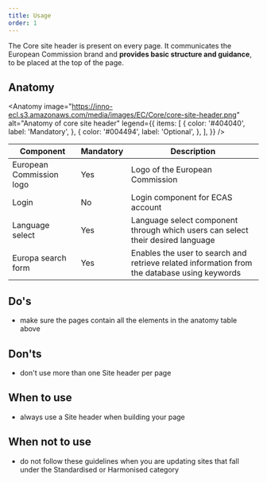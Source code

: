 ```yaml
---
title: Usage
order: 1
---
```



<Paragraph size="lead">
  The Core site header is present on every page. It communicates the European
  Commission brand and <strong>provides basic structure and guidance</strong>,
  to be placed at the top of the page.
</Paragraph>

## Anatomy

<Anatomy
  image="https://inno-ecl.s3.amazonaws.com/media/images/EC/Core/core-site-header.png"
  alt="Anatomy of core site header"
  legend={{
    items: [
      {
        color: '#404040',
        label: 'Mandatory',
      },
      {
        color: '#004494',
        label: 'Optional',
      },
    ],
  }}
/>

| Component                                                                               | Mandatory | Description                                                                                  |
| --------------------------------------------------------------------------------------- | --------- | -------------------------------------------------------------------------------------------- |
| European Commission logo                                                                | Yes       | Logo of the European Commission                                                              |
| Login                                                                                   | No        | Login component for ECAS account                                                             |
| Language select                                                                         | Yes       | Language select component through which users can select their desired language              |
| <Link to="/ec/components/forms/search-form/usage/" standalone>Europa search form</Link> | Yes       | Enables the user to search and retrieve related information from the database using keywords |

## Do's

- make sure the pages contain all the elements in the anatomy table above

## Don'ts

- don't use more than one Site header per page

## When to use

- always use a Site header when building your page

## When not to use

- do not follow these guidelines when you are updating sites that fall under the <Link to="/ec/standardised-template/">Standardised</Link> or <Link to="/ec/harmonised-templates/group1/">Harmonised</Link> category
